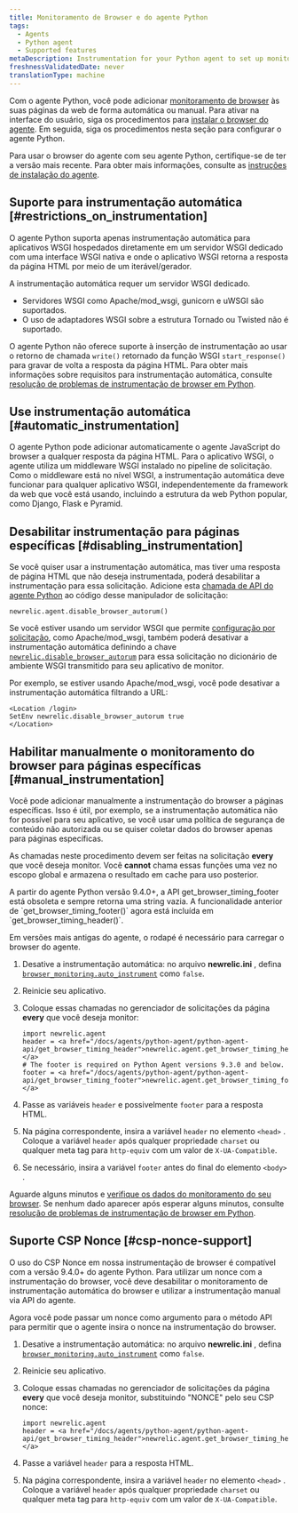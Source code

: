 ```yaml
---
title: Monitoramento de Browser e do agente Python
tags:
  - Agents
  - Python agent
  - Supported features
metaDescription: Instrumentation for your Python agent to set up monitoring with browser instrumentation.
freshnessValidatedDate: never
translationType: machine
---
```


Com o agente Python, você pode adicionar [monitoramento de browser](/docs/browser/new-relic-browser/getting-started/introduction-new-relic-browser) às suas páginas da web de forma automática ou manual. Para ativar <InlinePopover type="browser"/>na interface do usuário, siga os procedimentos para [instalar o browser do agente](/docs/browser/new-relic-browser/installation/install-new-relic-browser-agent). Em seguida, siga os procedimentos nesta seção para configurar o agente Python.

Para usar o browser do agente com seu agente Python, certifique-se de ter a versão mais recente. Para obter mais informações, consulte as [instruções de instalação do agente](/docs/agents/python-agent/installation-and-configuration/python-agent-installation).

## Suporte para instrumentação automática [#restrictions_on_instrumentation]

O agente Python suporta apenas instrumentação automática para aplicativos WSGI hospedados diretamente em um servidor WSGI dedicado com uma interface WSGI nativa e onde o aplicativo WSGI retorna a resposta da página HTML por meio de um iterável/gerador.

A instrumentação automática requer um servidor WSGI dedicado.

* Servidores WSGI como Apache/mod_wsgi, gunicorn e uWSGI são suportados.
* O uso de adaptadores WSGI sobre a estrutura Tornado ou Twisted não é suportado.

O agente Python não oferece suporte à inserção de instrumentação ao usar o retorno de chamada `write()` retornado da função WSGI `start_response()` para gravar de volta a resposta da página HTML. Para obter mais informações sobre requisitos para instrumentação automática, consulte [resolução de problemas de instrumentação de browser em Python](/docs/agents/python-agent/troubleshooting/troubleshooting-page-load-timing-python).

## Use instrumentação automática [#automatic_instrumentation]

O agente Python pode adicionar automaticamente o agente JavaScript do browser a qualquer resposta da página HTML. Para o aplicativo WSGI, o agente utiliza um middleware WSGI instalado no pipeline de solicitação. Como o middleware está no nível WSGI, a instrumentação automática deve funcionar para qualquer aplicativo WSGI, independentemente da framework da web que você está usando, incluindo a estrutura da web Python popular, como Django, Flask e Pyramid.

## Desabilitar instrumentação para páginas específicas [#disabling_instrumentation]

Se você quiser usar a instrumentação automática, mas tiver uma resposta de página HTML que não deseja instrumentada, poderá desabilitar a instrumentação para essa solicitação. Adicione esta [chamada de API do agente Python](/docs/agents/python-agent/installation-configuration/python-agent-configuration#disable_browser_autorum) ao código desse manipulador de solicitação:

```
newrelic.agent.disable_browser_autorum()
```

Se você estiver usando um servidor WSGI que permite [configuração por solicitação](/docs/agents/python-agent/installation-configuration/python-agent-configuration#per-request-configuration), como Apache/mod_wsgi, também poderá desativar a instrumentação automática definindo a chave [`newrelic.disable_browser_autorum`](/docs/agents/python-agent/installation-configuration/python-agent-configuration#disable_browser_autorum) para essa solicitação no dicionário de ambiente WSGI transmitido para seu aplicativo de monitor.

Por exemplo, se estiver usando Apache/mod_wsgi, você pode desativar a instrumentação automática filtrando a URL:

```
<Location /login>
SetEnv newrelic.disable_browser_autorum true
</Location>
```

## Habilitar manualmente o monitoramento do browser para páginas específicas [#manual_instrumentation]

Você pode adicionar manualmente a instrumentação do browser a páginas específicas. Isso é útil, por exemplo, se a instrumentação automática não for possível para seu aplicativo, se você usar uma política de segurança de conteúdo não autorizada ou se quiser coletar dados do browser apenas para páginas específicas.

As chamadas neste procedimento devem ser feitas na solicitação <DoNotTranslate>**every**</DoNotTranslate> que você deseja monitor. Você <DoNotTranslate>**cannot**</DoNotTranslate> chama essas funções uma vez no escopo global e armazena o resultado em cache para uso posterior.

<Callout variant="important">
  A partir do agente Python versão 9.4.0+, a API get_browser_timing_footer está obsoleta e sempre retorna uma string vazia. A funcionalidade anterior de `get_browser_timing_footer()` agora está incluída em `get_browser_timing_header()`.

  Em versões mais antigas do agente, o rodapé é necessário para carregar o browser do agente.
</Callout>

1. Desative a instrumentação automática: no arquivo <DoNotTranslate>**newrelic.ini**</DoNotTranslate> , defina [`browser_monitoring.auto_instrument`](/docs/agents/python-agent/installation-configuration/python-agent-configuration#browser-auto) como `false`.

2. Reinicie seu aplicativo.

3. Coloque essas chamadas no gerenciador de solicitações da página <DoNotTranslate>**every**</DoNotTranslate> que você deseja monitor:

   ```
   import newrelic.agent
   header = <a href="/docs/agents/python-agent/python-agent-api/get_browser_timing_header">newrelic.agent.get_browser_timing_header()</a>
   # The footer is required on Python Agent versions 9.3.0 and below.
   footer = <a href="/docs/agents/python-agent/python-agent-api/get_browser_timing_footer">newrelic.agent.get_browser_timing_footer()</a>
   ```

4. Passe as variáveis `header` e possivelmente `footer` para a resposta HTML.

5. Na página correspondente, insira a variável `header` no elemento `<head>` . Coloque a variável `header` após qualquer propriedade `charset` ou qualquer meta tag para `http-equiv` com um valor de `X-UA-Compatible`.

6. Se necessário, insira a variável `footer` antes do final do elemento `<body>` .

Aguarde alguns minutos e [verifique os dados do monitoramento do seu browser](/docs/browser/new-relic-browser/getting-started/browser-overview-website-performance-glance). Se nenhum dado aparecer após esperar alguns minutos, consulte [resolução de problemas de instrumentação de browser em Python](/docs/agents/python-agent/troubleshooting/troubleshooting-page-load-timing-python).

## Suporte CSP Nonce [#csp-nonce-support]

O uso do CSP Nonce em nossa instrumentação de browser é compatível com a versão 9.4.0+ do agente Python. Para utilizar um nonce com a instrumentação do browser, você deve desabilitar o monitoramento de instrumentação automática do browser e utilizar a instrumentação manual via API do agente.

Agora você pode passar um nonce como argumento para o método API para permitir que o agente insira o nonce na instrumentação do browser.

1. Desative a instrumentação automática: no arquivo <DoNotTranslate>**newrelic.ini**</DoNotTranslate> , defina [`browser_monitoring.auto_instrument`](/docs/agents/python-agent/installation-configuration/python-agent-configuration#browser-auto) como `false`.

2. Reinicie seu aplicativo.

3. Coloque essas chamadas no gerenciador de solicitações da página <DoNotTranslate>**every**</DoNotTranslate> que você deseja monitor, substituindo "NONCE" pelo seu CSP nonce:

   ```
   import newrelic.agent
   header = <a href="/docs/agents/python-agent/python-agent-api/get_browser_timing_header">newrelic.agent.get_browser_timing_header("NONCE")</a>
   ```

4. Passe a variável `header` para a resposta HTML.

5. Na página correspondente, insira a variável `header` no elemento `<head>` . Coloque a variável `header` após qualquer propriedade `charset` ou qualquer meta tag para `http-equiv` com um valor de `X-UA-Compatible`.